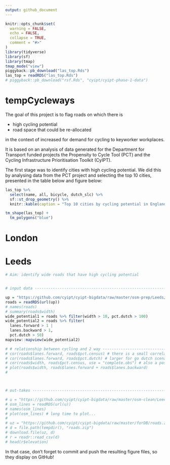 ```yaml
---
output: github_document
---
```


<!-- README.md is generated from README.Rmd. Please edit that file -->

```r
knitr::opts_chunk$set(
  warning = FALSE,
  echo = FALSE,
  collapse = TRUE,
  comment = "#>"
)
library(tidyverse)
library(sf)
library(tmap)
tmap_mode("view")
piggyback::pb_download("las_top.Rds")
las_top = readRDS("las_top.Rds")
# piggyback::pb_download("rsf.Rds", "cyipt/cyipt-phase-1-data")
```

# tempCycleways

<!-- badges: start -->
<!-- badges: end -->

The goal of this project is to flag roads on which there is

- high cycling potential
- road space that could be re-allocated

in the context of increased for demand for cycling to keyworker workplaces.

It is based on an analysis of data generated for the Department for Transport funded projects the Propensity to Cycle Tool (PCT) and the Cycling Infrastructure Prioritisation Toolkit (CyIPT).

The first stage was to identify cities with high cycling potential.
We did this by analysing data from the PCT project and selecting the top 10 cities, presented in the table below and figure below:

```r
las_top %>% 
  select(name, all, bicycle, dutch_slc) %>% 
  sf::st_drop_geometry() %>%
  knitr::kable(caption = "Top 10 cities by cycling potential in England, with 'all' representing all commuters in the 2011 Census, 'bicycle' representing the number who cycled to work and 'dutch_slc' the number who could cycle to work under a 'Go Dutch' scenario of cycling uptake.")
```


```r
tm_shape(las_top) +
  tm_polygons("blue")
```

# London



# Leeds

```r
# Aim: identify wide roads that have high cycling potential


# input data --------------------------------------------------------------

up = "https://github.com/cyipt/cyipt-bigdata/raw/master/osm-prep/Leeds/osm-lines.Rds"
roads = readRDS(url(up))
# names(roads)
# summary(roads$width)
wide_potential1 = roads %>% filter(width > 10, pct.dutch > 100)
wide_potential2 = roads %>% filter(
  lanes.forward > 1 |
  lanes.backward > 1,
  pct.dutch > 50)
mapview::mapview(wide_potential2)

# # relationship between cycling and 2 way ----------------------------------
# cor(roads$lanes.forward, roads$pct.census) # there is a small correlation
# cor(roads$lanes.forward, roads$pct.dutch) # larger for go dutch scenario
# cor(roads$width, roads$pct.census, use = "complete.obs") # also a positive correlation
# plot(roads$width, roads$lanes.forward + roads$lanes.backward)
# 



# out-takes ---------------------------------------------------------------

# u = "https://github.com/cyipt/cyipt-bigdata/raw/master/osm-clean/Leeds/osm-lines.Rds"
# osm_lines = readRDS(url(u))
# names(osm_lines)
# plot(osm_lines) # long time to plot...
# 
# uz = "https://github.com/cyipt/cyipt-bigdata/raw/master/forDB/roads.zip"
# d = file.path(tempdir(), "roads.zip")
# download.file(uz, d)
# r = readr::read_csv(d)
# head(r$elevation)

```

In that case, don't forget to commit and push the resulting figure files, so they display on GitHub!
